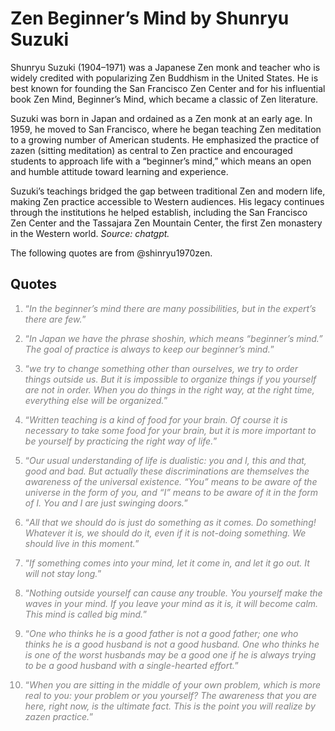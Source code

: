 # Zen Beginner's Mind by Shunryu Suzuki

Shunryu Suzuki (1904–1971) was a Japanese Zen monk and teacher who is widely credited with popularizing Zen Buddhism in the United States. He is best known for founding the San Francisco Zen Center and for his influential book Zen Mind, Beginner's Mind, which became a classic of Zen literature.

Suzuki was born in Japan and ordained as a Zen monk at an early age. In 1959, he moved to San Francisco, where he began teaching Zen meditation to a growing number of American students. He emphasized the practice of zazen (sitting meditation) as central to Zen practice and encouraged students to approach life with a "beginner's mind," which means an open and humble attitude toward learning and experience.

Suzuki's teachings bridged the gap between traditional Zen and modern life, making Zen practice accessible to Western audiences. His legacy continues through the institutions he helped establish, including the San Francisco Zen Center and the Tassajara Zen Mountain Center, the first Zen monastery in the Western world. *Source: chatgpt.*

The following quotes are from @shinryu1970zen.

## Quotes

::: {style="color: gray"}
1.  "*In the beginner’s mind there are many possibilities, but in the expert’s there are few.*"
:::

::: {style="color: gray"}
2.  "*In Japan we have the phrase shoshin, which means “beginner’s mind.” The goal of practice is always to keep our beginner’s mind.*"
:::

::: {style="color: gray"}
3.  "*we try to change something other than ourselves, we try to order things outside us. But it is impossible to organize things if you yourself are not in order. When you do things in the right way, at the right time, everything else will be organized.*"
:::

::: {style="color: gray"}
4.  "*Written teaching is a kind of food for your brain. Of course it is necessary to take some food for your brain, but it is more important to be yourself by practicing the right way of life.*"
:::

::: {style="color: gray"}
5.  "*Our usual understanding of life is dualistic: you and I, this and that, good and bad. But actually these discriminations are themselves the awareness of the universal existence. “You” means to be aware of the universe in the form of you, and “I” means to be aware of it in the form of I. You and I are just swinging doors.*"
:::

::: {style="color: gray"}
6.  "*All that we should do is just do something as it comes. Do something! Whatever it is, we should do it, even if it is not-doing something. We should live in this moment.*"
:::

::: {style="color: gray"}
7.  "*If something comes into your mind, let it come in, and let it go out. It will not stay long.*"
:::

::: {style="color: gray"}
8.  "*Nothing outside yourself can cause any trouble. You yourself make the waves in your mind. If you leave your mind as it is, it will become calm. This mind is called big mind.*"
:::

::: {style="color: gray"}
9.  "*One who thinks he is a good father is not a good father; one who thinks he is a good husband is not a good husband. One who thinks he is one of the worst husbands may be a good one if he is always trying to be a good husband with a single-hearted effort.*"
:::

::: {style="color: gray"}
10.  "*When you are sitting in the middle of your own problem, which is more real to you: your problem or you yourself? The awareness that you are here, right now, is the ultimate fact. This is the point you will realize by zazen practice.*"
:::


